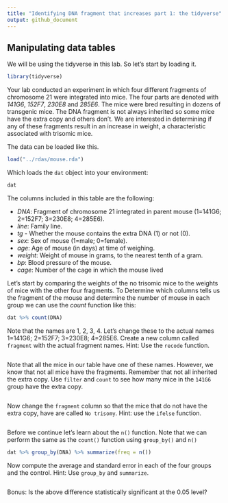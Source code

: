 ```yaml
---
title: "Identifying DNA fragment that increases part 1: the tidyverse"
output: github_document
---
```


## Manipulating data tables

We will be using the tidyverse in this lab. So let's start by loading it.

```r
library(tidyverse)
```

Your lab conducted an experiment in which four different fragments of chromosome 21 were integrated into mice. The four parts are denoted with _141G6_, _152F7_, _230E8_ and _285E6_. The mice were bred resulting in dozens of  transgenic mice. The DNA fragment is not always inherited so some mice have the extra copy and others don't. We are interested in determining if any of these fragments result in an increase in weight, a characteristic associated with trisomic mice.

The data can be loaded like this.

```r
load("../rdas/mouse.rda")
```

Which loads the `dat` object into your environment:

```r
dat
```

The columns included in this table are the following:

  - _DNA_: Fragment of chromosome 21 integrated in parent mouse (1=141G6; 2=152F7; 3=230E8; 4=285E6).
  - _line_: Family line.
  - _tg_ - Whether the mouse contains the extra DNA (1) or not (0).
  - _sex_:  Sex of mouse (1=male; 0=female).
  - _age_: Age of mouse (in days) at time of weighing.
  - _weight_: Weight of mouse in grams, to the nearest tenth of a gram.
  - _bp_: Blood pressure of the mouse.
  - _cage_: Number of the cage in which the mouse lived

Let's start by comparing the weights of the no trisomic mice to the weights of mice with the other four fragments. To Determine which columns tells us the fragment of the mouse and determine the number of mouse in each group we can use the _count_ function like this:

```r
dat %>% count(DNA)
```

Note that the names are 1, 2, 3, 4. Let's change these to the actual names
1=141G6; 2=152F7; 3=230E8; 4=285E6. Create a new column called `fragment` with the actual fragment names. Hint: Use the `recode` function.

```r

```

Note that all the mice in our table have one of these names. However, we know that not all mice have the fragments. Remember that not all inherited the extra copy. Use `filter` and `count` to see how many mice in the `141G6` group have the extra copy.

```r

```

Now change the `fragment` column so that the mice that do not have the extra copy, have are called  `No trisomy`. Hint: use the `ifelse` function.

```r

```

Before we continue let's learn about the `n()` function. Note that we can perform the same as the `count()` function using `group_by()` and `n()`

```r
dat %>% group_by(DNA) %>% summarize(freq = n())
```

Now compute the average and standard error in each of the four groups and the control. Hint: Use `group_by` and `summarize`. 

```r

```

Bonus: Is the above difference statistically significant at the 0.05 level?

```r

```
